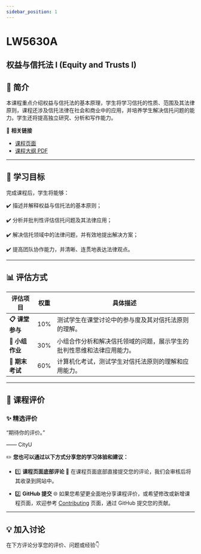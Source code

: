 ```yaml
---
sidebar_position: 1
---
```


# LW5630A
## 权益与信托法 I (Equity and Trusts I)

## **📘 简介**
本课程重点介绍权益与信托法的基本原理，学生将学习信托的性质、范围及其法律原则，课程还涉及信托法律在社会和商业中的应用，并培养学生解决信托问题的能力。学生还将提高独立研究、分析和写作能力。

🔗 **相关链接**
- [课程页面](https://www.cityu.edu.hk/catalogue/pg/202425/course/LW5630A.htm)
- [课程大纲 PDF](https://www.cityu.edu.hk/catalogue/pg/202425/course/LW5630A.pdf)

---

## **🎯 学习目标**

完成课程后，学生将能够：

✔️ 描述并解释权益与信托法的基本原则；

✔️ 分析并批判性评估信托问题及其法律应用；

✔️ 解决信托领域中的法律问题，并有效地提出解决方案；

✔️ 提高团队协作能力，并清晰、连贯地表达法律观点。

---

## **📊 评估方式**

| **评估项目**         | **权重** | **具体描述**                                                                                       |
|---------------------|---------|---------------------------------------------------------------------------------------------------|
| **📋 课堂参与**       | 10%     | 测试学生在课堂讨论中的参与度及其对信托法原则的理解。                                              |
| **📂 小组作业**       | 30%     | 小组合作分析和解决信托领域的问题，展示学生的批判性思维和法律应用能力。                             |
| **📂 期末考试**       | 60%     | 计算机化考试，测试学生对信托法原则的理解和应用能力。                                               |

---

## **💬 课程评价**

### ✨ **精选评价**
<div className={commentStyles.commentBox}>
    <p className={commentStyles.commentText}>
        “期待你的评价。”
    </p>
    <p className={commentStyles.commentAuthor}>—— CityU</p>
</div>

✏️ **您也可以通过以下方式分享您的学习体验和建议：**

- 1️⃣ **课程页面底部评论**
💬 在课程页面底部直接提交您的评论，我们会审核后将其收录到网站中。

- 2️⃣ **GitHub 提交**
🌐 如果您希望更全面地分享课程评价，或希望修改或新增课程页面，欢迎参考 [Contributing](/contributing) 页面，通过 GitHub 提交您的贡献。

---

## **💡 加入讨论**

在下方评论分享您的评价、问题或经验👇
<Utterances />
